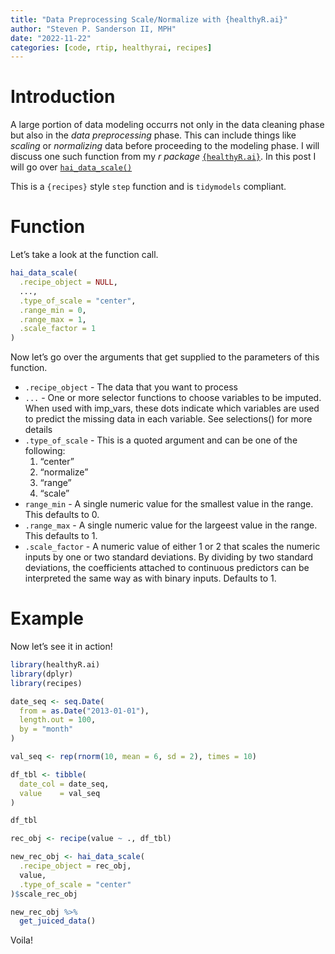 ```yaml
---
title: "Data Preprocessing Scale/Normalize with {healthyR.ai}"
author: "Steven P. Sanderson II, MPH"
date: "2022-11-22"
categories: [code, rtip, healthyrai, recipes]
---
```


# Introduction

A large portion of data modeling occurrs not only in the data cleaning phase but also in the _data preprocessing_ phase. This can include things like _scaling_ or _normalizing_ data before proceeding to the modeling phase. I will discuss one such function from my _r package_ [`{healthyR.ai}`](https://www.spsanderson.com/healthyR.ai/). In this post I will go over [`hai_data_scale()`](https://www.spsanderson.com/healthyR.ai/reference/hai_data_scale.html)

This is a `{recipes}` style `step` function and is `tidymodels` compliant.

# Function

Let's take a look at the function call.

```r
hai_data_scale(
  .recipe_object = NULL,
  ...,
  .type_of_scale = "center",
  .range_min = 0,
  .range_max = 1,
  .scale_factor = 1
)
```

Now let's go over the arguments that get supplied to the parameters of this function.

*  `.recipe_object` - The data that you want to process
*  `...` -  One or more selector functions to choose variables to be imputed. When used with imp_vars, these dots indicate which variables are used to predict the missing data in each variable. See selections() for more details
*  `.type_of_scale` - This is a quoted argument and can be one of the following:
    1. "center"
    2. "normalize"
    3. "range"
    4. "scale"
*  `range_min` - A single numeric value for the smallest value in the range. This defaults to 0.
*  `.range_max` - A single numeric value for the largeest value in the range. This defaults to 1.
*  `.scale_factor` - A numeric value of either 1 or 2 that scales the numeric inputs by one or two standard deviations. By dividing by two standard deviations, the coefficients attached to continuous predictors can be interpreted the same way as with binary inputs. Defaults to 1.

# Example

Now let's see it in action!

```r
library(healthyR.ai)
library(dplyr)
library(recipes)

date_seq <- seq.Date(
  from = as.Date("2013-01-01"), 
  length.out = 100, 
  by = "month"
)

val_seq <- rep(rnorm(10, mean = 6, sd = 2), times = 10)

df_tbl <- tibble(
  date_col = date_seq,
  value    = val_seq
)

df_tbl

rec_obj <- recipe(value ~ ., df_tbl)

new_rec_obj <- hai_data_scale(
  .recipe_object = rec_obj,
  value,
  .type_of_scale = "center"
)$scale_rec_obj

new_rec_obj %>% 
  get_juiced_data()
```

Voila!
